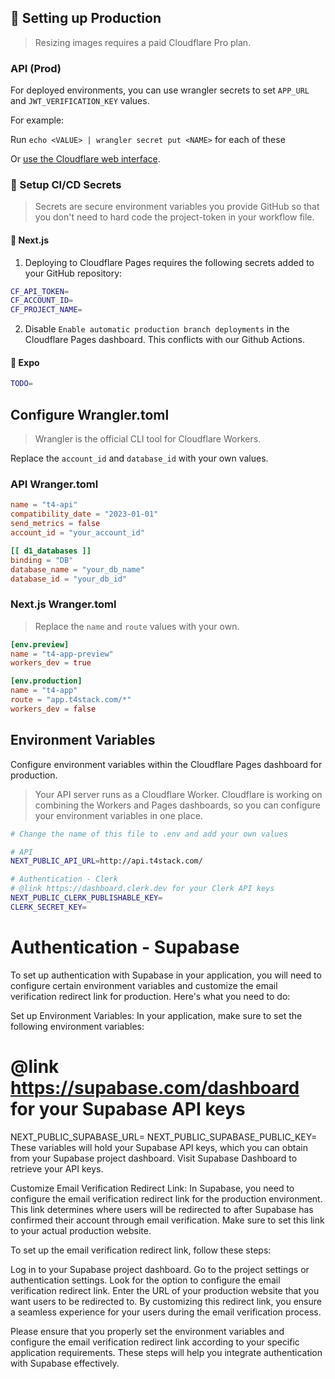 ## 🚀 Setting up Production

> Resizing images requires a paid Cloudflare Pro plan.

### API (Prod)

For deployed environments, you can use wrangler secrets to set `APP_URL` and `JWT_VERIFICATION_KEY` values.

For example:

Run `echo <VALUE> | wrangler secret put <NAME>` for each of these

Or [use the Cloudflare web interface](https://developers.cloudflare.com/workers/platform/environment-variables/#environment-variables-via-the-dashboard).

### 🤫 Setup CI/CD Secrets

> Secrets are secure environment variables you provide GitHub so that you don't need to hard code the project-token in your workflow file.

#### 🔗 Next.js

1. Deploying to Cloudflare Pages requires the following secrets added to your GitHub repository:

```bash
CF_API_TOKEN=
CF_ACCOUNT_ID=
CF_PROJECT_NAME=
```

2. Disable `Enable automatic production branch deployments` in the Cloudflare Pages dashboard. This conflicts with our Github Actions.

#### 📱 Expo

```bash
TODO=
```

## Configure Wrangler.toml

> Wrangler is the official CLI tool for Cloudflare Workers.

Replace the `account_id` and `database_id` with your own values.

### API Wranger.toml

```toml
name = "t4-api"
compatibility_date = "2023-01-01"
send_metrics = false
account_id = "your_account_id"

[[ d1_databases ]]
binding = "DB"
database_name = "your_db_name"
database_id = "your_db_id"
```

### Next.js Wranger.toml

> Replace the `name` and `route` values with your own.

```toml
[env.preview]
name = "t4-app-preview"
workers_dev = true

[env.production]
name = "t4-app"
route = "app.t4stack.com/*"
workers_dev = false
```

## Environment Variables

Configure environment variables within the Cloudflare Pages dashboard for production.

> Your API server runs as a Cloudflare Worker. Cloudflare is working on combining the Workers and Pages dashboards, so you can configure your environment variables in one place.

```bash
# Change the name of this file to .env and add your own values

# API
NEXT_PUBLIC_API_URL=http://api.t4stack.com/

# Authentication - Clerk
# @link https://dashboard.clerk.dev for your Clerk API keys
NEXT_PUBLIC_CLERK_PUBLISHABLE_KEY=
CLERK_SECRET_KEY=
```

# Authentication - Supabase

To set up authentication with Supabase in your application, you will need to configure certain environment
variables and customize the email verification redirect link for production. Here's what you need to do:

Set up Environment Variables: In your application, make sure to set the following environment variables:

# @link https://supabase.com/dashboard for your Supabase API keys

NEXT_PUBLIC_SUPABASE_URL=
NEXT_PUBLIC_SUPABASE_PUBLIC_KEY=
These variables will hold your Supabase API keys, which you can obtain from your Supabase project dashboard.
Visit Supabase Dashboard to retrieve your API keys.

Customize Email Verification Redirect Link: In Supabase, you need to configure the email verification
redirect link for the production environment. This link determines where users will be redirected to
after Supabase has confirmed their account through email verification. Make sure to set this link to
your actual production website.

To set up the email verification redirect link, follow these steps:

Log in to your Supabase project dashboard.
Go to the project settings or authentication settings.
Look for the option to configure the email verification redirect link.
Enter the URL of your production website that you want users to be redirected to.
By customizing this redirect link, you ensure a seamless experience for your users during the email verification process.

Please ensure that you properly set the environment variables and configure the email verification redirect
link according to your specific application requirements. These steps will help you integrate
authentication with Supabase effectively.
